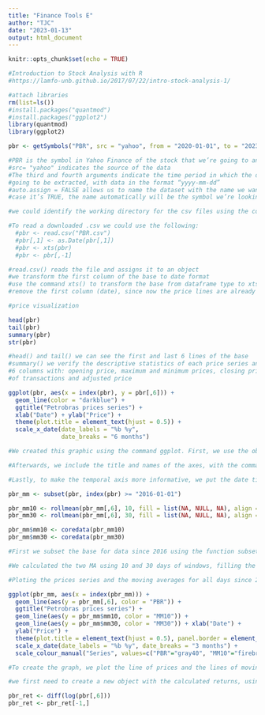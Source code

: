 ```yaml
---
title: "Finance Tools E"
author: "TJC"
date: "2023-01-13"
output: html_document
---
```


```r
knitr::opts_chunk$set(echo = TRUE)

#Introduction to Stock Analysis with R
#https://lamfo-unb.github.io/2017/07/22/intro-stock-analysis-1/

#attach libraries
rm(list=ls())
#install.packages("quantmod")
#install.packages("ggplot2")
library(quantmod)
library(ggplot2)

```

```r

pbr <- getSymbols("PBR", src = "yahoo", from = "2020-01-01", to = "2023-01-10", auto.assign = FALSE)

#PBR is the symbol in Yahoo Finance of the stock that we’re going to analyze
#src= "yahoo" indicates the source of the data
#The third and fourth arguments indicate the time period in which the data is 
#going to be extracted, with data in the format “yyyy-mm-dd”
#auto.assign = FALSE allows us to name the dataset with the name we want. In 
#case it’s TRUE, the name automatically will be the symbol we’re looking for

#we could identify the working directory for the csv files using the command getwd()

#To read a downloaded .csv we could use the following:
  #pbr <- read.csv("PBR.csv")
  #pbr[,1] <- as.Date(pbr[,1])
  #pbr <- xts(pbr)
  #pbr <- pbr[,-1]

#read.csv() reads the file and assigns it to an object
#we transform the first column of the base to date format
#use the command xts() to transform the base from dataframe type to xts
#remove the first column (date), since now the price lines are already indexed by day

#price visualization

head(pbr)
tail(pbr)
summary(pbr)
str(pbr)

#head() and tail() we can see the first and last 6 lines of the base
#summary() we verify the descriptive statistics of each price series and volume.
#6 columns with: opening price, maximum and minimum prices, closing price, volume 
#of transactions and adjusted price

```

```r

ggplot(pbr, aes(x = index(pbr), y = pbr[,6])) + 
  geom_line(color = "darkblue") + 
  ggtitle("Petrobras prices series") + 
  xlab("Date") + ylab("Price") + 
  theme(plot.title = element_text(hjust = 0.5)) + 
  scale_x_date(date_labels = "%b %y", 
               date_breaks = "6 months")

#We created this graphic using the command ggplot. First, we use the object pbr as the series to be ploted. Then we indicate which elements will be in the axes: index(pbr), the date in x-axis, and the adjusted price column, pbr[,6], in y-axis. Next, we add the element to be ploted, in this case, a blue line: geom_line(color = "darkblue").

#Afterwards, we include the title and names of the axes, with the commands ggtitle("Petrobras prices series"), xlab("Date"), ylab("Price"). By standard, the graph title is aligned to the left. To centralize it, the command theme(plot.title = element_text(hjust = 0.5)) is used.

#Lastly, to make the temporal axis more informative, we put the date tick at every 6 months in the format mmm aa using scale_x_date(date_labels = "%b %y", date_breaks = "6 months")

```

```r

pbr_mm <- subset(pbr, index(pbr) >= "2016-01-01")

pbr_mm10 <- rollmean(pbr_mm[,6], 10, fill = list(NA, NULL, NA), align = "right")
pbr_mm30 <- rollmean(pbr_mm[,6], 30, fill = list(NA, NULL, NA), align = "right")

pbr_mm$mm10 <- coredata(pbr_mm10)
pbr_mm$mm30 <- coredata(pbr_mm30)

#First we subset the base for data since 2016 using the function subset(). Then, we use the function rollmean(), which takes as argument: the series (xt), in this case the adjusted price; the window of periods (q); an optional fill argument, that is used to complete the days where it’s not possible to calculate the moving average, since the enough quantity of days hasn’t passed; the argument align indicates if the moving average should be calculated using the periods in the left, in the center or in the right of the t day of the series. Lastly, we add the MA to two new columns in the initial database.

#We calculated the two MA using 10 and 30 days of windows, filling the values with NA and using the periods in the left. Afterwards, we can plot both series in the same graphic of prices to identify trends. An existing theory in Technical Analysis is the one that when two MA of short and long term cross each other, there is an indication of buying or selling the stock. When the short term MA cross the long term upwards, there’s a buy a signal. When the opposite happens, there’s a sell signal.

#Ploting the prices series and the moving averages for all days since 2016

ggplot(pbr_mm, aes(x = index(pbr_mm))) +
  geom_line(aes(y = pbr_mm[,6], color = "PBR")) + 
  ggtitle("Petrobras prices series") +
  geom_line(aes(y = pbr_mm$mm10, color = "MM10")) +
  geom_line(aes(y = pbr_mm$mm30, color = "MM30")) + xlab("Date") + 
  ylab("Price") +
  theme(plot.title = element_text(hjust = 0.5), panel.border = element_blank()) +
  scale_x_date(date_labels = "%b %y", date_breaks = "3 months") +
  scale_colour_manual("Series", values=c("PBR"="gray40", "MM10"="firebrick4", "MM30"="darkcyan"))

#To create the graph, we plot the line of prices and the lines of moving averages. In this case, we plot each line differently, creating a kind of nickname for the color of each one. Then, we add the line scale_colour_manual, indicating the color of each nickname in order to make the color visible in the legend of the graph.

```

```r

#we first need to create a new object with the calculated returns, using the adjusted prices column:

pbr_ret <- diff(log(pbr[,6]))
pbr_ret <- pbr_ret[-1,]


```



